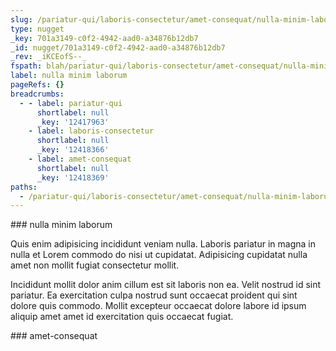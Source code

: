 ```yaml
---
slug: /pariatur-qui/laboris-consectetur/amet-consequat/nulla-minim-laborum
type: nugget
_key: 701a3149-c0f2-4942-aad0-a34876b12db7
_id: nugget/701a3149-c0f2-4942-aad0-a34876b12db7
_rev: _iKCEofS--_
fspath: blah/pariatur-qui/laboris-consectetur/amet-consequat/nulla-minim-laborum.md
label: nulla minim laborum
pageRefs: {}
breadcrumbs:
  - - label: pariatur-qui
      shortlabel: null
      _key: '12417963'
    - label: laboris-consectetur
      shortlabel: null
      _key: '12418366'
    - label: amet-consequat
      shortlabel: null
      _key: '12418369'
paths:
  - /pariatur-qui/laboris-consectetur/amet-consequat/nulla-minim-laborum
---
```


<NuggetArea>
<Nugget slug="/pariatur-qui/laboris-consectetur/amet-consequat/nulla-minim-laborum" type="nugget" _key="701a3149-c0f2-4942-aad0-a34876b12db7" _id="nugget/701a3149-c0f2-4942-aad0-a34876b12db7" _rev="_iKCEofS--_" fspath="blah/pariatur-qui/laboris-consectetur/amet-consequat/nulla-minim-laborum.md" label="nulla minim laborum" paths="/pariatur-qui/laboris-consectetur/amet-consequat/nulla-minim-laborum">
<NuggetBody>
### nulla minim laborum

Quis enim adipisicing incididunt veniam nulla. Laboris pariatur in magna in nulla et Lorem commodo do nisi ut cupidatat. Adipisicing cupidatat nulla amet non mollit fugiat consectetur mollit.

Incididunt mollit dolor anim cillum est sit laboris non ea. Velit nostrud id sint pariatur. Ea exercitation culpa nostrud sunt occaecat proident qui sint dolore quis commodo. Mollit excepteur occaecat dolore labore id ipsum aliquip amet amet id exercitation quis occaecat fugiat.

</NuggetBody>
<Breadcrumbs>
<Crumbs>
<Crumb _key="12417963" label="pariatur-qui" /><Crumb _key="12418366" label="laboris-consectetur" /><Crumb _key="12418369" label="amet-consequat" />
</Crumbs>
</Breadcrumbs>
</Nugget>

<NuggetsInbound>
</NuggetsInbound>
<NuggetsOutbound>
</NuggetsOutbound>
</NuggetArea>
<PassagesInbound>
<Passage direction="inbound" type="passage" _key="12418369" _id="passage/12418369" _rev="_iKCEofO---" label="amet-consequat" passage="amet-consequat" fspath="blah/pariatur-qui/laboris-consectetur/amet-consequat" paths="/pariatur-qui/laboris-consectetur/amet-consequat" slug="/pariatur-qui/laboris-consectetur/amet-consequat">
<NuggetBody>
### amet-consequat

</NuggetBody>
<Breadcrumbs>
<Crumbs>
<Crumb _key="12417963" label="pariatur-qui" /><Crumb _key="12418366" label="laboris-consectetur" />
</Crumbs>
</Breadcrumbs>
</Passage>

</PassagesInbound>
<PassagesOutbound>
</PassagesOutbound>